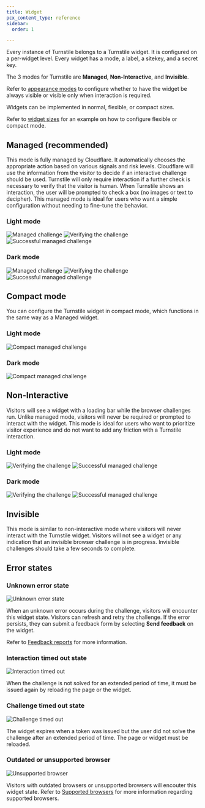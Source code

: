 ```yaml
---
title: Widget
pcx_content_type: reference
sidebar:
  order: 1

---
```



Every instance of Turnstile belongs to a Turnstile widget. It is configured on a per-widget level. Every widget has a mode, a label, a <GlossaryTooltip term="sitekey">sitekey</GlossaryTooltip>, and a <GlossaryTooltip term="secret key">secret key</GlossaryTooltip>.

The 3 modes for Turnstile are **Managed**, **Non-Interactive**, and **Invisible**.

Refer to [appearance modes](/turnstile/get-started/client-side-rendering/#appearance-modes) to configure whether to have the widget be always visible or visible only when interaction is required. 

Widgets can be implemented in normal, flexible, or compact sizes. 

<Render file="widget-size" />

Refer to [widget sizes](/turnstile/get-started/client-side-rendering/#widget-size) for an example on how to configure flexible or compact mode.

## Managed (recommended)

This mode is fully managed by Cloudflare. It automatically chooses the appropriate action based on various signals and risk levels. Cloudflare will use the information from the visitor to decide if an interactive challenge should be used. Turnstile will only require interaction if a further check is necessary to verify that the visitor is human. When Turnstile shows an interaction, the user will be prompted to check a box (no images or text to decipher). This managed mode is ideal for users who want a simple configuration without needing to fine-tune the behavior.

### Light mode

![Managed challenge](~/assets/images/turnstile/light-regular.png)
![Verifying the challenge](~/assets/images/turnstile/light-verifying.png)
![Successful managed challenge](~/assets/images/turnstile/light-success.png)

### Dark mode

![Managed challenge](~/assets/images/turnstile/dark-regular.png)
![Verifying the challenge](~/assets/images/turnstile/dark-verifying.png)
![Successful managed challenge](~/assets/images/turnstile/dark-success.png)

## Compact mode

You can configure the Turnstile widget in compact mode, which functions in the same way as a Managed widget. 

### Light mode

![Compact managed challenge](~/assets/images/turnstile/light-compact.png)


### Dark mode

![Compact managed challenge](~/assets/images/turnstile/dark-compact.png)


## Non-Interactive

Visitors will see a widget with a loading bar while the browser challenges run. Unlike managed mode, visitors will never be required or prompted to interact with the widget. This mode is ideal for users who want to prioritize visitor experience and do not want to add any friction with a Turnstile interaction.

### Light mode

![Verifying the challenge](~/assets/images/turnstile/light-verifying.png)
![Successful managed challenge](~/assets/images/turnstile/light-success.png)

### Dark mode

![Verifying the challenge](~/assets/images/turnstile/dark-verifying.png)
![Successful managed challenge](~/assets/images/turnstile/dark-success.png)

## Invisible

This mode is similar to non-interactive mode where visitors will never interact with the Turnstile widget. Visitors will not see a widget or any indication that an invisible browser challenge is in progress. Invisible challenges should take a few seconds to complete.

## Error states

### Unknown error state

![Unknown error state](~/assets/images/turnstile/unknown-error-state.png)

When an unknown error occurs during the challenge, visitors will encounter this widget state. Visitors can refresh and retry the challenge. If the error persists, they can submit a feedback form by selecting **Send feedback** on the widget. 

Refer to [Feedback reports](/turnstile/troubleshooting/feedback-reports) for more information.

### Interaction timed out state

![Interaction timed out](~/assets/images/turnstile/interaction-timed-out.png)

When the challenge is not solved for an extended period of time, it must be issued again by reloading the page or the widget. 

### Challenge timed out state

![Challenge timed out](~/assets/images/turnstile/challenge-timed-out.png)

The widget expires when a token was issued but the user did not solve the challenge after an extended period of time. The page or widget must be reloaded.

### Outdated or unsupported browser

![Unsupported browser](~/assets/images/turnstile/unsupported-browser.png)

Visitors with outdated browsers or unsupported browsers will encouter this widget state. Refer to [Supported browsers](/waf/reference/cloudflare-challenges/#browser-support) for more information regarding supported browsers.